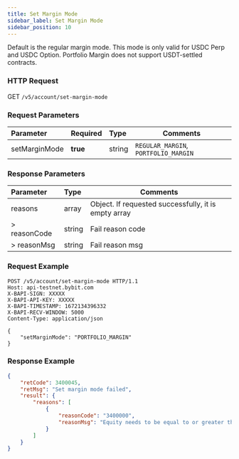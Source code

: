 ```yaml
---
title: Set Margin Mode
sidebar_label: Set Margin Mode
sidebar_position: 10
---
```

Default is the regular margin mode. This mode is only valid for USDC Perp and USDC Option. Portfolio Margin does not support USDT-settled contracts.

### HTTP Request
GET `/v5/account/set-margin-mode`

### Request Parameters
| Parameter | Required | Type | Comments|
|:----- |:-------|:-----|------ |
|setMarginMode |**true** |string |`REGULAR_MARGIN`, `PORTFOLIO_MARGIN`|

### Response Parameters
| Parameter | Type | Comments|
|:----- |:-----|----- |
|reasons |array |Object. If requested successfully, it is empty array |
|> reasonCode |string |Fail reason code |
|> reasonMsg |string |Fail reason msg |

### Request Example

<Tabs>
<TabItem value="console" label="Console">

```http
POST /v5/account/set-margin-mode HTTP/1.1
Host: api-testnet.bybit.com
X-BAPI-SIGN: XXXXX
X-BAPI-API-KEY: XXXXX
X-BAPI-TIMESTAMP: 1672134396332
X-BAPI-RECV-WINDOW: 5000
Content-Type: application/json

{
    "setMarginMode": "PORTFOLIO_MARGIN"
}
```

</TabItem>
</Tabs>

### Response Example

<Tabs>
<TabItem value="resp" label="Response">

```json
{
    "retCode": 3400045,
    "retMsg": "Set margin mode failed",
    "result": {
        "reasons": [
            {
                "reasonCode": "3400000",
                "reasonMsg": "Equity needs to be equal to or greater than 1000 USDC"
            }
        ]
    }
}
```
</TabItem>
</Tabs>